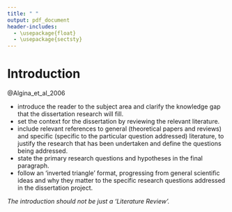 ```yaml
---
title: " "
output: pdf_document
header-includes:
  - \usepackage{float}
  - \usepackage{sectsty}
---
```


# Introduction

@Algina_et_al_2006


- introduce the reader to the subject area and clarify the knowledge gap that the dissertation research will fill.
- set the context for the dissertation by reviewing the relevant literature.
- include relevant references to general (theoretical papers and reviews) and specific (specific to the particular question addressed) literature, to justify the research that has been undertaken and define the questions being addressed.
- state the primary research questions and hypotheses in the final paragraph.
- follow an ‘inverted triangle’ format, progressing from general scientific ideas and why they matter to the specific research questions addressed in the dissertation project. 

*The introduction should not be just a ‘Literature Review’.*

